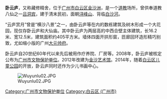 
{{文物保护单位
|名称 = 卧云庐
|图片 = [[File:Woyunlu01.JPG|260px]]
|说明 = 
|级别 = 市级文物保护单位
|省名 = 广东省
|市/县名 = 广州市
|所在 = 白云区金沙街横沙南围大道75号
|坐标 =<!-- 请使用{{Coord}}模板 -->
|分类 = 近现代重要史迹及代表性建筑
|时代 = 清末民初
|编号 = 7-70
|登录 = 2008年12月
}}
'''卧云庐'''，又称藏修精舍，位于[[广州市|广州市]][[白云区_(广州市)|白云区]][[金沙洲|金沙洲]]，是一个[[道教|道教]]场所，曾供奉道教八仙之一[[吕洞宾|吕洞宾]]，建于清末民初，面朝[[浔峰山|浔峰山]]、背临[[白沙河|白沙河]]。

“云庐赏月”曾是“横沙八景”之一，由卧云庐等在内的数栋建筑及树木形成一个大花园，现仅存卧云庐和大仙庙。其中卧云庐为两层高的中西合壁主体建筑，长16.2米、宽12.5米，建筑面积约405平方米。墙体四面开拱形窗，匝廊回环造形精巧别致，尤如缩小版的广州[[大元帅府|大元帅府]]。
 
卧云庐自20世纪60年代以来先后被用作疗养院、厂房等。2008年，卧云庐被核定公布为[[广州市文物保护单位|广州市文物保护单位]]。2012年改建为[[金沙艺术馆|金沙艺术馆]]。2014年，随着[[白云区儿童公园|白云区儿童公园]]的开放，卧云庐同时还作为少儿书画中心。


[[File:Wuyunlu02.JPG|thumb]]

[[Category:广州市文物保护单位|Category:广州市文物保护单位]]
[[Category:白云区_(广州市)|Category:白云区 (广州市)]]